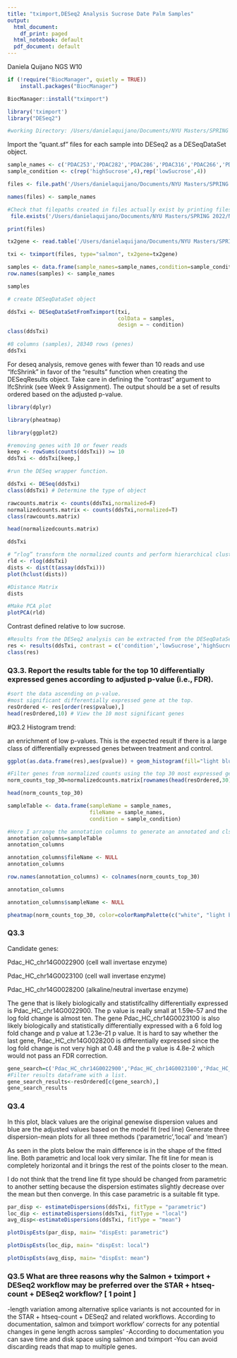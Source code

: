 ```yaml
---
title: "tximport,DESeq2 Analysis Sucrose Date Palm Samples"
output:
  html_document:
    df_print: paged
  html_notebook: default
  pdf_document: default
---
```

Daniela Quijano
NGS W10
```r
if (!require("BiocManager", quietly = TRUE))
    install.packages("BiocManager")

BiocManager::install("tximport")
```

```r
library('tximport')
library("DESeq2")
```

```r
#working Directory: /Users/danielaquijano/Documents/NYU Masters/SPRING 2022/NGS Class/Week 10/Week 10/
```

Import the “quant.sf” files for each sample into DESeq2 as a DESeqDataSet object.
```r
sample_names <- c('PDAC253','PDAC282','PDAC286','PDAC316','PDAC266','PDAC273','PDAC306','PDAC318')
sample_condition <- c(rep('highSucrose',4),rep('lowSucrose',4))
```

```r
files <- file.path('/Users/danielaquijano/Documents/NYU Masters/SPRING 2022/NGS Class/Week10',paste(sample_names,".transcripts_quant",sep=""),'quant.sf')

names(files) <- sample_names

```
```r
#Check that filepaths created in files actually exist by printing files and making sure file.exists()=T
 file.exists('/Users/danielaquijano/Documents/NYU Masters/SPRING 2022/NGS Class/Week10/PDAC253.transcripts_quant/quant.sf')
```
```r
print(files)
```

```r

tx2gene <- read.table('/Users/danielaquijano/Documents/NYU Masters/SPRING 2022/NGS Class/Week10/Pdac_Barhee_chr_unan_180126_maker_HC.tx2gene',header=F,sep=",")
```
```r
txi <- tximport(files, type="salmon", tx2gene=tx2gene)

samples <- data.frame(sample_names=sample_names,condition=sample_condition)
row.names(samples) <- sample_names
```
```r
samples
```


```r
# create DESeqDataSet object

ddsTxi <- DESeqDataSetFromTximport(txi,
                                   colData = samples,
                                   design = ~ condition)
class(ddsTxi)
```
```r
#8 columns (samples), 28340 rows (genes)
ddsTxi
```
For deseq analysis, remove genes with fewer than 10 reads and use “lfcShrink” in favor of the “results” function when creating the DESeqResults object. Take care in defining the “contrast” argument to lfcShrink (see Week 9 Assignment). The output should be a set of results ordered based on the adjusted p-value.


```r
library(dplyr)
```
```r
library(pheatmap)
```
```r
library(ggplot2)
```

```r
#removing genes with 10 or fewer reads
keep <- rowSums(counts(ddsTxi)) >= 10
ddsTxi <- ddsTxi[keep,]
```
```r
#run the DESeq wrapper function. 

ddsTxi <- DESeq(ddsTxi)
class(ddsTxi) # Determine the type of object
```
```r
rawcounts.matrix <- counts(ddsTxi,normalized=F)
normalizedcounts.matrix <- counts(ddsTxi,normalized=T)
class(rawcounts.matrix)
```
```r
head(normalizedcounts.matrix)
```
```r
ddsTxi
```
```r
# “rlog” transform the normalized counts and perform hierarchical clustering of samples:
rld <- rlog(ddsTxi)
dists <- dist(t(assay(ddsTxi)))
plot(hclust(dists))
```
```r
#Distance Matrix
dists
```
```r
#Make PCA plot
plotPCA(rld)
```
Contrast defined relative to low sucrose. 
```r
#Results from the DESeq2 analysis can be extracted from the DESeqDataSet object using the results function.
res <- results(ddsTxi, contrast = c('condition','lowSucrose','highSucrose') )
class(res) 
```
### Q3.3. Report the results table for the top 10 differentially expressed genes according to adjusted p-value (i.e., FDR). 
```r
#sort the data ascending on p-value. 
#most significant differentially expressed gene at the top.
resOrdered <- res[order(res$pvalue),] 
head(resOrdered,10) # View the 10 most significant genes

```

#Q3.2
Histogram trend:

an enrichment of low p-values. This is the expected result if there is a large class of differentially expressed genes between treatment and control.


```r
ggplot(as.data.frame(res),aes(pvalue)) + geom_histogram(fill="light blue",color='black')+ggtitle('Raw (uncorrected) p-values from the DESeqResults object')
```

```r
#Filter genes from normalized counts using the top 30 most expressed genes
norm_counts_top_30=normalizedcounts.matrix[rownames(head(resOrdered,30)), ]
```
```r
head(norm_counts_top_30)
```

```r
sampleTable <- data.frame(sampleName = sample_names,
                          fileName = sample_names,
                          condition = sample_condition)
```

```r
#Here I arrange the annotation columns to generate an annotated and clsutered heatmap using pheatmap
annotation_columns=sampleTable
annotation_columns
```
```r
annotation_columns$fileName <- NULL
annotation_columns
```


```r
row.names(annotation_columns) <- colnames(norm_counts_top_30)
```
```r
annotation_columns
```
```r
annotation_columns$sampleName <- NULL
```
```r
pheatmap(norm_counts_top_30, color=colorRampPalette(c("white", "light blue", "blue"))(30), scale="row", cluster_cols = T, show_rownames = T,fontsize_row = 4, fontsize_col = 4,labels_row = rownames(dists),main='Differentially Expressed genes with hierarchical clustering',annotation_col =annotation_columns )
```
### Q3.3


Candidate genes:

Pdac_HC_chr14G0022900 (cell wall invertase enzyme)

Pdac_HC_chr14G0023100 (cell wall invertase enzyme)

Pdac_HC_chr14G0028200 (alkaline/neutral invertase enzyme)

The gene that is likely biologically and statistifcallhy differentially expressed is Pdac_HC_chr14G0022900. The p value is really small at 1.59e-57 and the log fold change is almost ten. The gene Pdac_HC_chr14G0023100 is also likely biologically and statistically differentially expressed with a 6 fold log fold change and p value at 1.23e-21 p value. It is hard to say whether the last gene, Pdac_HC_chr14G0028200 is differentially expressed since the log fold change is not very high at 0.48 and the p value is 4.8e-2 which would not pass an FDR correction.

```r
gene_search=c('Pdac_HC_chr14G0022900','Pdac_HC_chr14G0023100','Pdac_HC_chr14G0028200')
#Filter results dataframe with a list.
gene_search_results<-resOrdered[c(gene_search),]
gene_search_results
```
### Q3.4

In this plot, black values are the original genewise dispersion values and blue are the adjusted values based on the model fit (red line)
Generate three dispersion-mean plots for all three methods (‘parametric’,‘local’ and ‘mean’) 

As seen in the plots below the main difference is in the shape of the fitted line. Both parametric and local look very similar. The fit line for mean is completely horizontal and it brings the rest of the points closer to the mean. 

I do not think that the trend line fit type should be changed from parametric to another setting because the dispersion estimates slightly decrease over the mean but then converge. In this case parametric is a suitable fit type.
```r
par_disp <- estimateDispersions(ddsTxi, fitType = "parametric")
loc_dip <- estimateDispersions(ddsTxi, fitType = "local")
avg_disp<-estimateDispersions(ddsTxi, fitType = "mean")


```
```r
plotDispEsts(par_disp, main= "dispEst: parametric")

```
```r
plotDispEsts(loc_dip, main= "dispEst: local")
```
```r
plotDispEsts(avg_disp, main= "dispEst: mean")
```

### Q3.5 What are three reasons why the Salmon + tximport + DESeq2 workflow may be preferred over the STAR + htseq-count + DESeq2 workflow? [ 1 point ]
-length variation among alternative splice variants is not accounted for in the STAR + htseq-count + DESeq2 and related workflows. According to documentation, salmon and tximport workflow' corrects for any potential changes in gene length across samples'
-According to documentation you can save time and disk space using salmon and tximport
-You can avoid discarding reads that map to multiple genes. 
